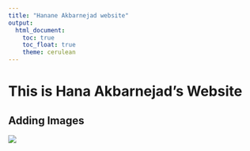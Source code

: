 ```yaml
---
title: "Hanane Akbarnejad website"
output: 
  html_document:
    toc: true
    toc_float: true
    theme: cerulean
---
```


# This is Hana Akbarnejad's Website

## Adding Images

![](IUSM_Biostatistics.x95734.jpg)
